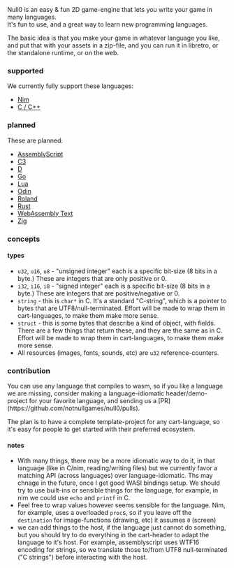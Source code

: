 
<Callout emoji="🤣">
Null0 is an easy & fun 2D game-engine that lets you write your game in many languages.<br/>
It's fun to use, and a great way to learn new programming languages.
</Callout>

The basic idea is that you make your game in whatever language you like, and put that with your assets in a zip-file, and you can run it in libretro, or the standalone runtime, or on the web.

### supported

We currently fully support these languages:

- [Nim](/null0/languages/nim)
- [C / C++](/null0/languages/c)

### planned

These are planned:

- [AssemblyScript](https://www.assemblyscript.org/)
- [C3](https://c3-lang.org/)
- [D](https://dlang.org/)
- [Go](https://tinygo.org/)
- [Lua](https://nelua.io/)
- [Odin](https://odin-lang.org/)
- [Roland](https://github.com/DenialAdams/roland)
- [Rust](https://www.rust-lang.org/)
- [WebAssembly Text](https://developer.mozilla.org/en-US/docs/WebAssembly/Understanding_the_text_format)
- [Zig](https://ziglang.org/)

### concepts

#### types

- `u32`, `u16`, `u8` - "unsigned integer" each is a specific bit-size (8 bits in a byte.) These are integers that are only positive or 0.
- `i32`, `i16`, `i8` - "signed integer" each is a specific bit-size (8 bits in a byte.) These are integers that are positive/negative or 0.
- `string` - this is `char*` in C. It's a standard "C-string", which is a pointer to bytes that are UTF8/null-terminated. Effort will be made to wrap them in cart-languages, to make them make more sense.
- `struct` - this is some bytes that describe a kind of object, with fields. There are a few things that return these, and they are the same as in C. Effort will be made to wrap them in cart-languages, to make them make more sense.
- All resources (images, fonts, sounds, etc) are `u32` reference-counters.

### contribution

<Callout emoji="❤️">
You can use any language that compiles to wasm, so if you like a language we are missing, consider making a language-idiomatic header/demo-project for your favorite language, and sending us a [PR](https://github.com/notnullgames/null0/pulls).
</Callout>

The plan is to have a complete template-project for any cart-language, so it's easy for people to get started with their preferred ecosystem.

#### notes

- With many things, there may be a more idiomatic way to do it, in that language (like in C/nim, reading/writing files) but we currently favor a matching API (across languages) over language-idiomatic. Ths may chnage in the future, once I get good WASI bindings setup. We should try to use built-ins or sensible things for the language, for example, in nim we could use `echo` and `printf` in C.
- Feel free to wrap values however seems sensible for the language. Nim, for example, uses a overloaded `proc`s, so if you leave off the `destination` for image-functions (drawing, etc) it assumes `0` (screen)
- we can add things to the host, if the language just cannot do something, but you should try to do everything in the cart-header to adapt the language to it's host. For example, assemblyscript uses WTF16 encoding for strings, so we translate those to/from UTF8 null-terminated ("C strings") before interacting with the host.

